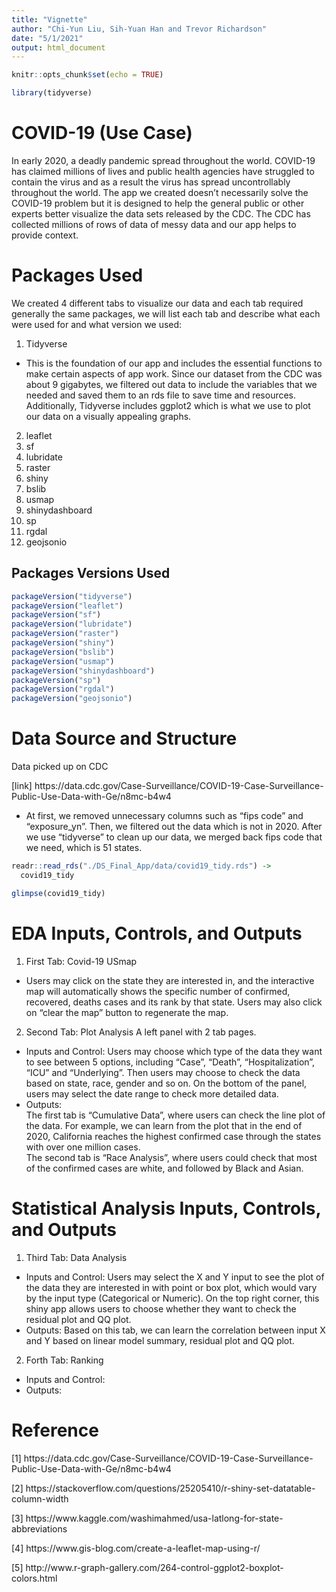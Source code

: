 ```yaml
---
title: "Vignette"
author: "Chi-Yun Liu, Sih-Yuan Han and Trevor Richardson"
date: "5/1/2021"
output: html_document
---
```


```r
knitr::opts_chunk$set(echo = TRUE)
```

```r
library(tidyverse)
```

# COVID-19 (Use Case)

In early 2020, a deadly pandemic spread throughout the world. COVID-19 has claimed millions of lives and public health agencies have struggled to contain the virus and as a result the virus has spread uncontrollably throughout the world. The app we created doesn't necessarily solve the COVID-19 problem but it is designed to help the general public or other experts better visualize the data sets released by the CDC. The CDC has collected millions of rows of data of messy data and our app helps to provide context.

# Packages Used

We created 4 different tabs to visualize our data and each tab required generally the same packages, we will list each tab and describe what each were used for and what version we used:

1. Tidyverse
- This is the foundation of our app and includes the essential functions to make certain aspects of app work. Since our dataset from the CDC was about 9 gigabytes, we filtered out data to include the variables that we needed and saved them to an rds file to save time and resources. Additionally, Tidyverse includes ggplot2 which is what we use to plot our data on a visually appealing graphs.
2. leaflet
3. sf
4. lubridate
5. raster
6. shiny
7. bslib
8. usmap
9. shinydashboard
10. sp
11. rgdal
12. geojsonio

## Packages Versions Used
```r
packageVersion("tidyverse")
packageVersion("leaflet")
packageVersion("sf")
packageVersion("lubridate")
packageVersion("raster")
packageVersion("shiny")
packageVersion("bslib")
packageVersion("usmap")
packageVersion("shinydashboard")
packageVersion("sp")
packageVersion("rgdal")
packageVersion("geojsonio")
```
# Data Source and Structure

Data picked up on CDC

[link] https://data.cdc.gov/Case-Surveillance/COVID-19-Case-Surveillance-Public-Use-Data-with-Ge/n8mc-b4w4

- At first, we removed unnecessary columns such as "fips code" and "exposure_yn". Then, we filtered out the data which is not in 2020. After we use "tidyverse" to clean up our data, we merged back fips code that we need, which is 51 states. 

```r
readr::read_rds("./DS_Final_App/data/covid19_tidy.rds") -> 
  covid19_tidy
```

```r
glimpse(covid19_tidy)
```

# EDA Inputs, Controls, and Outputs

1. First Tab: Covid-19 USmap
- Users may click on the state they are interested in, and the interactive map will automatically shows the specific number of confirmed, recovered, deaths cases and its rank by that state. Users may also click on "clear the map" button to regenerate the map.
2. Second Tab: Plot Analysis
A left panel with 2 tab pages.
- Inputs and Control: Users may choose which type of the data they want to see between 5 options, including "Case", "Death", "Hospitalization", "ICU" and "Underlying". Then users may choose to check the data based on state, race, gender and so on. On the bottom of the panel, users may select the date range to check more detailed data. 
- Outputs:   
The first tab is "Cumulative Data", where users can check the line plot of the data. For example, we can learn from the plot that in the end of 2020, California reaches the highest confirmed case through the states with over one million cases.   
The second tab is "Race Analysis", where users could check that most of the confirmed cases are white, and followed by Black and Asian. 

# Statistical Analysis Inputs, Controls, and Outputs

1. Third Tab: Data Analysis
- Inputs and Control: Users may select the X and Y input to see the plot of the data they are interested in with point or box plot, which would vary by the input type (Categorical or Numeric). On the top right corner, this shiny app allows users to choose whether they want to check the residual plot and QQ plot. 
- Outputs: Based on this tab, we can learn the correlation between input X and Y based on linear model summary, residual plot and QQ plot. 

2. Forth Tab: Ranking
- Inputs and Control: 
- Outputs: 

# Reference
[1] https://data.cdc.gov/Case-Surveillance/COVID-19-Case-Surveillance-Public-Use-Data-with-Ge/n8mc-b4w4

[2] https://stackoverflow.com/questions/25205410/r-shiny-set-datatable-column-width

[3] https://www.kaggle.com/washimahmed/usa-latlong-for-state-abbreviations

[4] https://www.gis-blog.com/create-a-leaflet-map-using-r/

[5] http://www.r-graph-gallery.com/264-control-ggplot2-boxplot-colors.html




